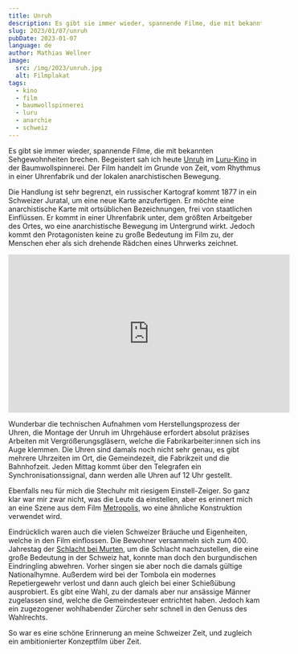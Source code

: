 ```yaml
---
title: Unruh
description: Es gibt sie immer wieder, spannende Filme, die mit bekannten Sehgewohnheiten brechen. Begeistert sah ich heute Unruh im Luru-Kino in der Baumwollspinnerei. Der Film handelt im Grunde von Zeit, vom Rhythmus in einer Uhrenfabrik und der lokalen anarchistischen Bewegung.
slug: 2023/01/07/unruh
pubDate: 2023-01-07
language: de
author: Mathias Wellner
image:
  src: /img/2023/unruh.jpg
  alt: Filmplakat
tags:
  - kino
  - film
  - baumwollspinnerei
  - luru
  - anarchie
  - schweiz
---
```


Es gibt sie immer wieder, spannende Filme, die mit bekannten Sehgewohnheiten brechen. Begeistert sah ich heute [Unruh](http://unruh.grandfilm.de/) im [Luru-Kino](https://www.luru-kino.de/) in der Baumwollspinnerei. Der Film handelt im Grunde von Zeit, vom Rhythmus in einer Uhrenfabrik und der lokalen anarchistischen Bewegung.

Die Handlung ist sehr begrenzt, ein russischer Kartograf kommt 1877 in ein Schweizer Juratal, um eine neue Karte anzufertigen. Er möchte eine anarchistische Karte mit ortsüblichen Bezeichnungen, frei von staatlichen Einflüssen. Er kommt in einer Uhrenfabrik unter, dem größten Arbeitgeber des Ortes, wo eine anarchistische Bewegung im Untergrund wirkt. Jedoch kommt den Protagonisten keine zu große Bedeutung im Film zu, der Menschen eher als sich drehende Rädchen eines Uhrwerks zeichnet.

<iframe
  width="560"
  height="315"
  src="https://www.youtube-nocookie.com/embed/kgbptqLyIaE"
  title="YouTube video player"
  frameborder="0"
  allow="accelerometer; autoplay; clipboard-write; encrypted-media; gyroscope; picture-in-picture; web-share"
  allowfullscreen
></iframe>

Wunderbar die technischen Aufnahmen vom Herstellungsprozess der Uhren, die Montage der Unruh im Uhrgehäuse erfordert absolut präzises Arbeiten mit Vergrößerungsgläsern, welche die Fabrikarbeiter:innen sich ins Auge klemmen. Die Uhren sind damals noch nicht sehr genau, es gibt mehrere Uhrzeiten im Ort, die Gemeindezeit, die Fabrikzeit und die Bahnhofzeit. Jeden Mittag kommt über den Telegrafen ein Synchronisationssignal, dann werden alle Uhren auf 12 Uhr gestellt.

Ebenfalls neu für mich die Stechuhr mit riesigem Einstell-Zeiger. So ganz klar war mir zwar nicht, was die Leute da einstellen, aber es erinnert mich an eine Szene aus dem Film [Metropolis](<https://de.wikipedia.org/wiki/Metropolis_(Film)>), wo eine ähnliche Konstruktion verwendet wird.

Eindrücklich waren auch die vielen Schweizer Bräuche und Eigenheiten, welche in den Film einflossen. Die Bewohner versammeln sich zum 400. Jahrestag der [Schlacht bei Murten](https://de.wikipedia.org/wiki/Schlacht_bei_Murten), um die Schlacht nachzustellen, die eine große Bedeutung in der Schweiz hat, konnte man doch den burgundischen Eindringling abwehren. Vorher singen sie aber noch die damals gültige Nationalhymne. Außerdem wird bei der Tombola ein modernes Repetiergewehr verlost und dann auch gleich bei einer Schießübung ausprobiert. Es gibt eine Wahl, zu der damals aber nur ansässige Männer zugelassen sind, welche die Gemeindesteuer entrichtet haben. Jedoch kam ein zugezogener wohlhabender Zürcher sehr schnell in den Genuss des Wahlrechts.

So war es eine schöne Erinnerung an meine Schweizer Zeit, und zugleich ein ambitionierter Konzeptfilm über Zeit.
